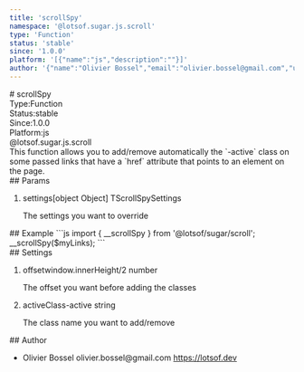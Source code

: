 ```yaml
---
title: 'scrollSpy'
namespace: '@lotsof.sugar.js.scroll'
type: 'Function'
status: 'stable'
since: '1.0.0'
platform: '[{"name":"js","description":""}]'
author: '{"name":"Olivier Bossel","email":"olivier.bossel@gmail.com","url":"https://lotsof.dev"}'
---
```

<div class="docmap-mdx">
# scrollSpy
<div class="_metas">
<div class="_type"><span class="_type-label">Type:</span><span class="_type-value">Function</span></div>
<div class="_status"><span class="_status-label">Status:</span><span class="_status-value -stable">stable</span></div>
<div class="_since"><span class="_since-label">Since:</span><span class="_since-value">1.0.0</span></div>
<div class="_platform"><span class="_platform-label">Platform:</span><span class="_platform-value -js">js</span></div>
</div>
<div class="_namespace">@lotsof.sugar.js.scroll</div>
<div class="_description typo-format typo-rhythm">
This function allows you to add/remove automatically the `-active` class on
some passed links that have a `href` attribute that points to an element on the page.
</div>
<div class="_params">
## Params
<ol class="_list">
<li class="_item">
<span class="_name">settings</span><span class="_default">&lsqb;object Object&rsqb;</span> <span class="_type">TScrollSpySettings</span>
<p class="_description">The settings you want to override</p>
</li>
</ol>
</div>
<div class="_examples">
## Example
```js
import { __scrollSpy } from '@lotsof/sugar/scroll';
__scrollSpy($myLinks);
```
</div>
<div class="_settings">
## Settings
<ol class="_list">
<li class="_item">
<span class="_name">offset</span><span class="_default">window&period;innerHeight&sol;2</span> <span class="_type">number</span>
<p class="_description">The offset you want before adding the classes</p>
</li>
<li class="_item">
<span class="_name">activeClass</span><span class="_default">-active</span> <span class="_type">string</span>
<p class="_description">The class name you want to add/remove</p>
</li>
</ol>
</div>
<div class="_author">
## Author
<ul class="_list">
<li class="_item">
<span class="_name">Olivier Bossel</span>
<span class="_email">olivier.bossel@gmail.com</span>
<a href="https://lotsof.dev" target="_blank" class="_url">https://lotsof.dev</a>
</li>
</ul>
</div>
</div>